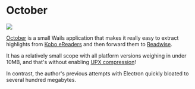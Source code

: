 # October

<p style={{"text-align": "center"}}>
    <img src="/img/showcase/october.png"></img><br/>
</p>

[October](https://october.utf9k.net) is a small Wails application that makes it really easy to extract highlights from [Kobo eReaders](https://en.wikipedia.org/wiki/Kobo_eReader) and then forward them to [Readwise](https://readwise.io).

It has a relatively small scope with all platform versions weighing in under 10MB, and that's without enabling [UPX compression](https://upx.github.io/)!

In contrast, the author's previous attempts with Electron quickly bloated to several hundred megabytes.